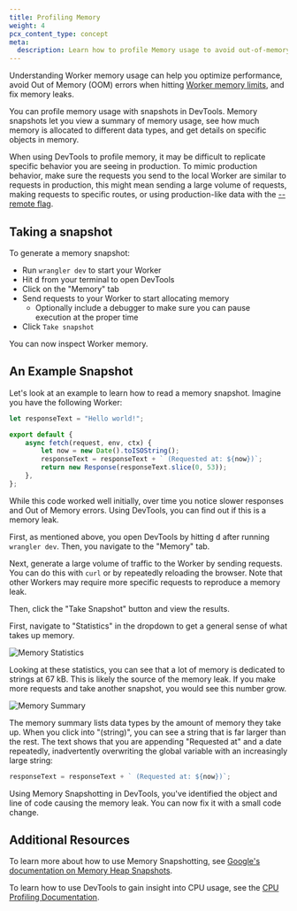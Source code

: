 ```yaml
---
title: Profiling Memory
weight: 4
pcx_content_type: concept
meta:
  description: Learn how to profile Memory usage to avoid out-of-memory errors and optimize your Worker
---
```


Understanding Worker memory usage can help you optimize performance, avoid Out of Memory (OOM) errors
when hitting [Worker memory limits](/workers/platform/limits/#memory), and fix memory leaks.

You can profile memory usage with snapshots in DevTools. Memory snapshots let you view a summary of
memory usage, see how much memory is allocated to different data types, and get details on specific
objects in memory.

When using DevTools to profile memory, it may be difficult to replicate specific behavior you are
seeing in production. To mimic production behavior, make sure the requests you send to the local Worker
are similar to requests in production, this might mean sending a large volume of requests, making requests
to specific routes, or using production-like data with the [--remote flag](/workers/testing/local-development/#develop-using-remote-resources-and-bindings).

## Taking a snapshot

To generate a memory snapshot:

- Run `wrangler dev` to start your Worker
- Hit <kbd>d</kbd> from your terminal to open DevTools
- Click on the "Memory" tab
- Send requests to your Worker to start allocating memory
  - Optionally include a debugger to make sure you can pause execution at the proper time
- Click `Take snapshot`

You can now inspect Worker memory.

## An Example Snapshot

Let's look at an example to learn how to read a memory snapshot. Imagine you have the following Worker:

```js title="index.js"
let responseText = "Hello world!";

export default {
	async fetch(request, env, ctx) {
		let now = new Date().toISOString();
		responseText = responseText + ` (Requested at: ${now})`;
		return new Response(responseText.slice(0, 53));
	},
};
```

While this code worked well initially, over time you notice slower responses and
Out of Memory errors. Using DevTools, you can find out if this is a memory leak.

First, as mentioned above, you open DevTools by hitting <kbd>d</kbd> after running `wrangler dev`.
Then, you navigate to the "Memory" tab.

Next, generate a large volume of traffic to the Worker by sending requests. You can do this with `curl` or by
repeatedly reloading the browser. Note that other Workers may require more specific requests to reproduce
a memory leak.

Then, click the "Take Snapshot" button and view the results.

First, navigate to "Statistics" in the dropdown to get a general sense of what takes up memory.

![Memory Statistics](~/assets/images/workers/observability/memory-stats.png)

Looking at these statistics, you can see that a lot of memory is dedicated to strings at 67 kB. This is
likely the source of the memory leak. If you make more requests and take another snapshot, you would see
this number grow.

![Memory Summary](~/assets/images/workers/observability/memory-summary.png)

The memory summary lists data types by the amount of memory they take up. When you click into "(string)", you can see
a string that is far larger than the rest. The text shows that you are appending "Requested at" and a date repeatedly,
inadvertently overwriting the global variable with an increasingly large string:

```js
responseText = responseText + ` (Requested at: ${now})`;
```

Using Memory Snapshotting in DevTools, you've identified the object and line of code causing the memory leak.
You can now fix it with a small code change.

## Additional Resources

To learn more about how to use Memory Snapshotting, see [Google's documentation on Memory Heap Snapshots](https://developer.chrome.com/docs/devtools/memory-problems/heap-snapshots).

To learn how to use DevTools to gain insight into CPU usage, see the [CPU Profiling Documentation](/workers/observability/dev-tools/cpu-usage/).
